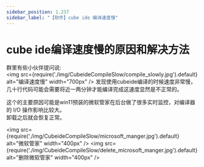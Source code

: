 ```yaml
---
sidebar_position: 1.237
sidebar_label: "【软件】cube ide 编译速度慢"
---
```


# cube ide编译速度慢的原因和解决方法

群里有些小伙伴提问说:  
<img src={require('./img/CubeideCompileSlow/compile_slowly.jpg').default} alt="编译速度慢" width="700px" />
发现使用cubeide编译的时候速度非常慢，几十行代码可能会需要将近一两分钟才能编译完成这速度显然是不正常的。 

这个的主要原因可能是win11预装的微软管家在后台做了很多实时监控，对编译器的 I/O 操作影响比较大。  
卸载之后就会恢复正常。  

<img src={require('./img/CubeideCompileSlow/microsoft_manger.jpg').default} alt="微软管家" width="400px" />
<img src={require('./img/CubeideCompileSlow/delete_microsoft_manger.jpg').default} alt="删除微软管家" width="400px" />

